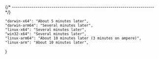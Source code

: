 
{/* ------------------------------------------------------------------------ */}

    "darwin-x64": "About 5 minutes later",
    "darwin-arm64": "Several minutes later",
    "linux-x64": "Several minutes later",
    "win32-x64": "Several minutes later",
    "linux-arm64": "About 10 minutes later (3 minutes on ampere)",
    "linux-arm": "About 10 minutes later",
}
